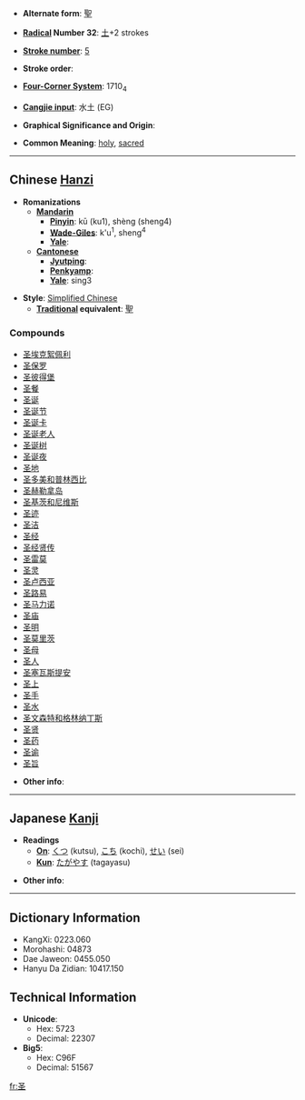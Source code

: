 * '''Alternate form''': [[聖]]

* '''[[Wiktionary:Chinese radical index| Radical]] Number 32''': [[Wiktionary:Chinese radical index 土|土]]+2 strokes

* '''[[Wiktionary:Chinese total strokes index|Stroke number]]''': [[Wiktionary:Chinese total strokes index 5|5]]

* '''Stroke order''': 

* '''[[Wiktionary:Chinese four corner index|Four-Corner System]]''': 1710<sub>4</sub>

* '''[[Wiktionary:Chinese Cangjie index|Cangjie input]]''': 水土 (EG)

* '''Graphical Significance and Origin''': 

* '''Common Meaning''': [[holy]], [[sacred]]

----

== Chinese [[Hanzi]] ==

* '''Romanizations'''
** '''[[Mandarin]]'''
*** '''[[Pinyin]]''': kū (ku1), shèng (sheng4)
*** '''[[Wade-Giles]]''': k'u<sup>1</sup>, sheng<sup>4</sup>
*** '''[[Yale]]''': 
** '''[[Cantonese]]'''
*** '''[[Jyutping]]''':
*** '''[[Penkyamp]]''': 
*** '''[[Yale]]''': sing3

* '''Style''': [[Simplified Chinese]] 
** '''[[Traditional Chinese|Traditional]] equivalent''': [[聖]]

===Compounds===
*[[圣埃克絮佩利]]
*[[圣保罗]]
*[[圣彼得堡]]
*[[圣餐]]
*[[圣诞]]
*[[圣诞节]]
*[[圣诞卡]]
*[[圣诞老人]]
*[[圣诞树]]
*[[圣诞夜]]
*[[圣地]]
*[[圣多美和普林西比]]
*[[圣赫勒拿岛]]
*[[圣基茨和尼维斯]]
*[[圣迹]]
*[[圣洁]]
*[[圣经]]
*[[圣经贤传]]
*[[圣雷莫]]
*[[圣灵]]
*[[圣卢西亚]]
*[[圣路易]]
*[[圣马力诺]]
*[[圣庙]]
*[[圣明]]
*[[圣莫里茨]]
*[[圣母]]
*[[圣人]]
*[[圣塞瓦斯提安]]
*[[圣上]]
*[[圣手]]
*[[圣水]]
*[[圣文森特和格林纳丁斯]]
*[[圣贤]]
*[[圣药]]
*[[圣谕]]
*[[圣旨]]

* '''Other info''': 

----

== Japanese [[Kanji]] ==

* '''Readings'''
** '''[[On]]''': [[くつ]] (kutsu), [[こち]] (kochi), [[せい]] (sei)
** '''[[Kun]]''': [[たがやす]] (tagayasu)

* '''Other info''':  

----

== Dictionary Information ==

* KangXi: 0223.060
* Morohashi: 04873
* Dae Jaweon: 0455.050
* Hanyu Da Zidian: 10417.150

== Technical Information ==

* '''Unicode''':
** Hex: 5723
** Decimal: 22307
* '''Big5''':
** Hex: C96F
** Decimal: 51567

[[fr:圣]]